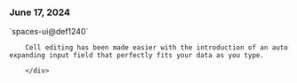 ### June 17, 2024

<div style={{ display: "table", width: "auto" }}>

  <div style={{ display: "table-row", width: "auto" }}>
      <Snippet file="chips/spaces.mdx" />
        <div style={{ float: "left", display: "table-column", paddingLeft: "30px", width: "calc(80% - 30px)" }}>
        `spaces-ui@def1240`

        Cell editing has been made easier with the introduction of an auto expanding input field that perfectly fits your data as you type.

        </div>

  </div>

</div>
